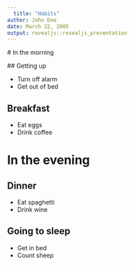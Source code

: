 ```yaml
---
  title: "Habits"
author: John Doe
date: March 22, 2005
output: revealjs::revealjs_presentation
---
```

  
  # In the morning
  
  ## Getting up
  
  - Turn off alarm
- Get out of bed

## Breakfast

- Eat eggs
- Drink coffee

# In the evening

## Dinner

- Eat spaghetti
- Drink wine

## Going to sleep

- Get in bed
- Count sheep